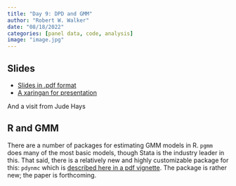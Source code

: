 ```yaml
---
title: "Day 9: DPD and GMM"
author: "Robert W. Walker"
date: "08/18/2022"
categories: [panel data, code, analysis]
image: "image.jpg"
---
```


## Slides

- [Slides in .pdf format](./img/slidesDay9.pdf)
- [A xaringan for presentation](https://robertwwalker.github.io/xaringan/ESSSSDA22-Day9/)

And a visit from Jude Hays

## R and GMM

There are a number of packages for estimating GMM models in R.  `pgmm` does many of the most basic models, though Stata is the industry leader in this.  That said, there is a relatively new and highly customizable package for this: `pdynmc` which is [described here in a pdf vignette](https://cran.r-project.org/web/packages/pdynmc/vignettes/pdynmc-intro.pdf).  The package is rather new; the paper is forthcoming.